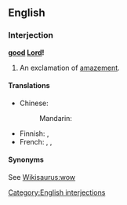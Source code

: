 ==English==

===Interjection===
'''[[good]] [[Lord]]!'''

# An exclamation of [[amazement]].

====Translations====
{{trans-top|exclamation of amazement}}
* Chinese:
*: Mandarin: {{t-|cmn|天哪|tr=tiān'na|sc=Hani}}
{{trans-mid}}
* Finnish: {{t-|fi|herranjestas}},  {{t|fi|jestas sentään}}
* French: {{t|fr|Seigneur}}, {{t|fr|mon Dieu}}, {{t|fr|ciel}}
{{trans-bottom}}

====Synonyms====
See [[Wikisaurus:wow]]

[[Category:English interjections]]